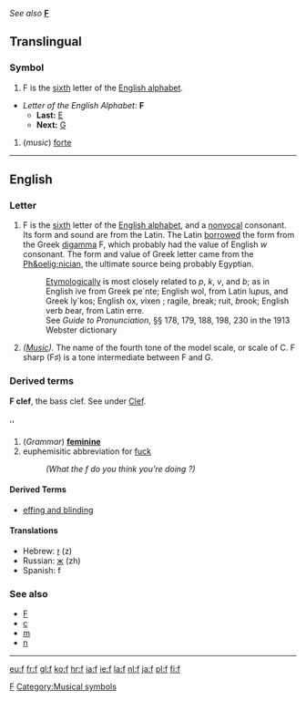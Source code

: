 ''See also'' '''[[F]]'''
==Translingual==

===Symbol===
# F is the [[sixth]] letter of the [[Wiktionary:About Roman script|English alphabet]]. 
*''Letter of the English Alphabet:'' '''F'''
**'''Last:''' [[E]]
**'''Next:''' [[G]]
# (''music'') [[forte]]
[[Category:Latin letters|F]]
[[Category:Musical symbols]]

----

==English==

===Letter===
#F is the [[sixth]] letter of the [[Wiktionary:About Roman script|English alphabet]], and a [[nonvocal]] consonant. Its form and sound are from the Latin. The Latin [[borrowed]] the form from the Greek [[digamma]] &#988;, which probably had the value of English ''w'' consonant. The form and value of Greek letter came from the [[Ph&oelig;nician]], the ultimate source being probably Egyptian. 
#:[[Etymologically]] {{f}} is most closely related to ''p'', ''k'', ''v'', and ''b''; as in English {{f}}ive from Greek pe`nte; English wol{{f}}, from Latin lu''p''us, and Greek ly`kos; English {{f}}ox, ''v''ixen ; {{f}}ragile, ''b''reak; {{f}}ruit, ''b''rook; English verb ''b''ear, from Latin {{f}}erre. 
#:See ''Guide to Pronunciation'', &sect;&sect; 178, 179, 188, 198, 230 in the 1913 Webster dictionary
#''([[Music]]).'' The name of the fourth tone of the model scale, or scale of C. F sharp (F&#9839;) is a tone intermediate between F and G.

===Derived terms===
'''F clef''', the bass clef. See under [[Clef]].

==={{abbreviation}}===
'{{f}}'

# (''Grammar'') '''[[feminine]]'''
# euphemisitic abbreviation for [[fuck]]
#:''(What the f do you think you're doing ?)''

====Derived Terms====
*[[effing and blinding]]

====Translations====
*Hebrew: [[ז]] (z)
*Russian: [[ж]] (zh)
*Spanish: f

===See also===
*[[F]]
*[[c]]
*[[m]]
*[[n]]

----

[[eu:f]]
[[fr:f]]
[[gl:f]]
[[ko:f]]
[[hr:f]]
[[ia:f]]
[[ie:f]]
[[la:f]]
[[nl:f]]
[[ja:f]]
[[pl:f]]
[[fi:f]]